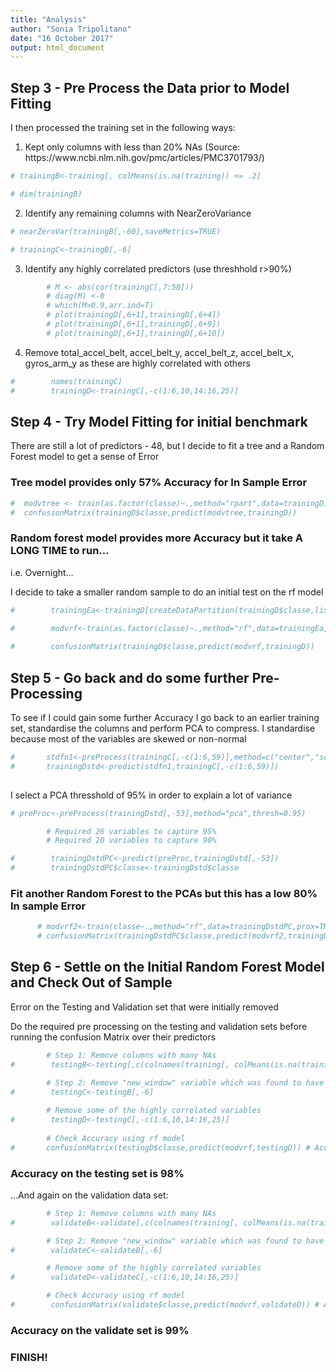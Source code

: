 ```yaml
---
title: "Analysis"
author: "Sonia Tripolitano"
date: "16 October 2017"
output: html_document
---
```


## Step 3 - Pre Process the Data prior to Model Fitting

I then processed the training set in the following ways:

1. Kept only columns with less than 20% NAs
        (Source: https://www.ncbi.nlm.nih.gov/pmc/articles/PMC3701793/)

```r
# trainingB<-training[, colMeans(is.na(training)) <= .2]

# dim(trainingB)

```        

2.  Identify any remaining columns with NearZeroVariance

```r
# nearZeroVar(trainingB[,-60],saveMetrics=TRUE)

# trainingC<-trainingB[,-6]

```   

3.  Identify any highly correlated predictors (use threshhold r>90%)

```r
 
        # M <- abs(cor(trainingC[,7:58]))
        # diag(M) <-0
        # which(M>0.9,arr.ind=T)
        # plot(trainingD[,6+1],trainingD[,6+4])
        # plot(trainingD[,6+1],trainingD[,6+9])
        # plot(trainingD[,6+1],trainingD[,6+10])

```   

4.  Remove total_accel_belt, accel_belt_y, accel_belt_z, 
    accel_belt_x, gyros_arm_y as these are highly correlated with others
   
```r

#        names(trainingC)
#        trainingD<-trainingC[,-c(1:6,10,14:16,25)]

```   

## Step 4 - Try Model Fitting for initial benchmark

There are still a lot of predictors - 48, but I decide to fit a tree and 
a Random Forest model to get a sense of Error

### Tree model provides only 57% Accuracy for In Sample Error

```r

#  modvtree <- train(as.factor(classe)~.,method="rpart",data=trainingD)
#  confusionMatrix(trainingD$classe,predict(modvtree,trainingD))

```

### Random forest model provides more Accuracy but it take A LONG TIME to run...
i.e. Overnight...

I decide to take a smaller random sample to do an initial test on the rf model

```r

#        trainingEa<-trainingD[createDataPartition(trainingD$classe,list=FALSE,p=0.2),]
        
#        modvrf<-train(as.factor(classe)~.,method="rf",data=trainingEa,prox=TRUE)

#        confusionMatrix(trainingD$classe,predict(modvrf,trainingD))

```


## Step 5 - Go back and do some further Pre-Processing

To see if I could gain some further Accuracy I go back to an earlier 
training set, standardise the columns and perform PCA to compress. I 
standardise because most of the variables are skewed or non-normal

```r

#       stdfn1<-preProcess(trainingC[,-c(1:6,59)],method=c("center","scale"))
#       trainingDstd<-predict(stdfn1,trainingC[,-c(1:6,59)])
        
```

I select a PCA thresshold of 95% in order to explain a lot of variance

```r

# preProc<-preProcess(trainingDstd[,-53],method="pca",thresh=0.95)

        # Required 26 variables to capture 95%
        # Required 20 variables to capture 90%

#        trainingDstdPC<-predict(preProc,trainingDstd[,-53])
#        trainingDstdPC$classe<-trainingDstd$classe
```

### Fit another Random Forest to the PCAs but this has a low 80% In sample Error

```r
       
      # modvrf2<-train(classe~.,method="rf",data=trainingDstdPC,prox=TRUE)
      # confusionMatrix(trainingDstdPC$classe,predict(modvrf2,trainingDstdPC))

```

## Step 6 - Settle on the Initial Random Forest Model and Check Out of Sample 
Error on the Testing and Validation set that were initially removed

Do the required pre processing on the testing and validation sets before 
running the confusion Matrix over their predictors

```r

        # Step 1: Remove columns with many NAs
#        testingB<-testing[,c(colnames(training[, colMeans(is.na(training)) <= .2]))]

        # Step 2: Remove "new_window" variable which was found to have nzv
#        testingC<-testingB[,-6] 
 
        # Remove some of the highly correlated variables
#        testingD<-testingC[,-c(1:6,10,14:16,25)]
        
        # Check Accuracy using rf model
#       confusionMatrix(testingD$classe,predict(modvrf,testingD)) # Accuracy 98%
```        

### Accuracy on the testing set is 98%

...And again on the validation data set:

```r
        # Step 1: Remove columns with many NAs
#        validateB<-validate[,c(colnames(training[, colMeans(is.na(training)) <= .2]))]

        # Step 2: Remove "new_window" variable which was found to have nzv
#        validateC<-validateB[,-6] 

        # Remove some of the highly correlated variables
#        validateD<-validateC[,-c(1:6,10,14:16,25)]

        # Check Accuracy using rf model
#        confusionMatrix(validate$classe,predict(modvrf,validateD)) # Accuracy 99%

```

### Accuracy on the validate set is 99%

### FINISH!